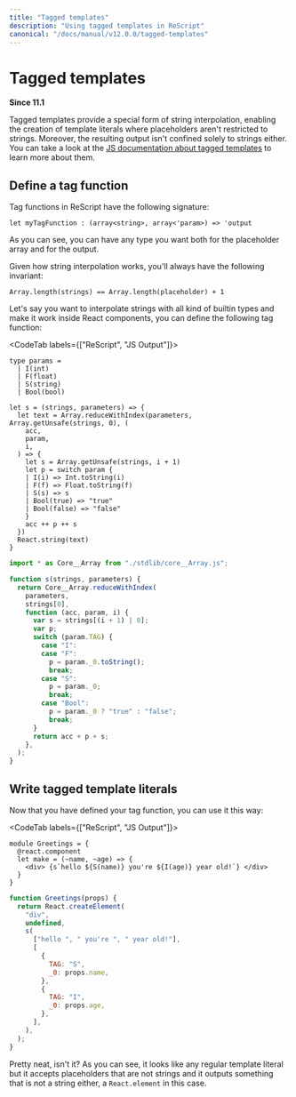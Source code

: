 ```yaml
---
title: "Tagged templates"
description: "Using tagged templates in ReScript"
canonical: "/docs/manual/v12.0.0/tagged-templates"
---
```


# Tagged templates

**Since 11.1**

Tagged templates provide a special form of string interpolation, enabling the creation of template literals
where placeholders aren't restricted to strings. Moreover, the resulting output isn't confined solely to
strings either. You can take a look at the [JS documentation
about tagged templates](https://developer.mozilla.org/en-US/docs/Web/JavaScript/Reference/Template_literals#tagged_templates)
to learn more about them.

## Define a tag function

Tag functions in ReScript have the following signature:

```res
let myTagFunction : (array<string>, array<'param>) => 'output
```

As you can see, you can have any type you want both for the placeholder array and for the output.

Given how string interpolation works, you'll always have the following invariant:

```res
Array.length(strings) == Array.length(placeholder) + 1
```

Let's say you want to interpolate strings with all kind of builtin types and make it work inside React components,
you can define the following tag function:

<CodeTab labels={["ReScript", "JS Output"]}>

```res prelude
type params =
  | I(int)
  | F(float)
  | S(string)
  | Bool(bool)

let s = (strings, parameters) => {
  let text = Array.reduceWithIndex(parameters, Array.getUnsafe(strings, 0), (
    acc,
    param,
    i,
  ) => {
    let s = Array.getUnsafe(strings, i + 1)
    let p = switch param {
    | I(i) => Int.toString(i)
    | F(f) => Float.toString(f)
    | S(s) => s
    | Bool(true) => "true"
    | Bool(false) => "false"
    }
    acc ++ p ++ s
  })
  React.string(text)
}
```

```js
import * as Core__Array from "./stdlib/core__Array.js";

function s(strings, parameters) {
  return Core__Array.reduceWithIndex(
    parameters,
    strings[0],
    function (acc, param, i) {
      var s = strings[(i + 1) | 0];
      var p;
      switch (param.TAG) {
        case "I":
        case "F":
          p = param._0.toString();
          break;
        case "S":
          p = param._0;
          break;
        case "Bool":
          p = param._0 ? "true" : "false";
          break;
      }
      return acc + p + s;
    },
  );
}
```

</CodeTab>

## Write tagged template literals

Now that you have defined your tag function, you can use it this way:

<CodeTab labels={["ReScript", "JS Output"]}>

```res example
module Greetings = {
  @react.component
  let make = (~name, ~age) => {
    <div> {s`hello ${S(name)} you're ${I(age)} year old!`} </div>
  }
}
```

```js
function Greetings(props) {
  return React.createElement(
    "div",
    undefined,
    s(
      ["hello ", " you're ", " year old!"],
      [
        {
          TAG: "S",
          _0: props.name,
        },
        {
          TAG: "I",
          _0: props.age,
        },
      ],
    ),
  );
}
```

</CodeTab>

Pretty neat, isn't it? As you can see, it looks like any regular template literal but it accepts placeholders that are not strings
and it outputs something that is not a string either, a `React.element` in this case.
